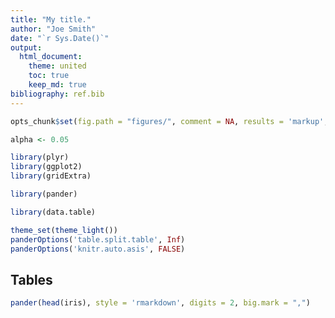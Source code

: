 ```yaml
---
title: "My title."
author: "Joe Smith"
date: "`r Sys.Date()`"
output:
  html_document:
    theme: united
    toc: true
    keep_md: true
bibliography: ref.bib    
---
```


```r
opts_chunk$set(fig.path = "figures/", comment = NA, results = 'markup', tidy = F, message = F, warning = F, echo = F)
```

```r
alpha <- 0.05
```

```r
library(plyr)
library(ggplot2)
library(gridExtra)

library(pander)

library(data.table)
```

```r
theme_set(theme_light())
panderOptions('table.split.table', Inf)
panderOptions('knitr.auto.asis', FALSE)
```

## Tables

```r
pander(head(iris), style = 'rmarkdown', digits = 2, big.mark = ",")
```

